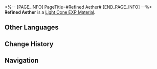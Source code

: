 <%-- [PAGE_INFO]
PageTitle=#Refined Aether#
[END_PAGE_INFO] --%>
{{Item Infobox
|id          = 223
|image       = Item Refined Aether.png
|type        = Light Cone EXP Material
|invCategory = Upgrade Materials
|rarity      = 4
|effect      = Enhancement material for Light Cones, provides 6000 Light Cone EXP.
|description = A canister of aether that has been extracted and distilled using special procedures.
|source1     = [[Calyx (Backwater Pass)]]
|source2     = [[Calyx: Divination Commission]]
|source3     = [[Calyx: A Child's Dream]]
|source4     = [[Forgotten Hall]]
}}
{{Description|''"The Garden looks forward to recreating a past glory, but it is a 'past glory' selected by them. Do you understand?"''}}
'''Refined Aether''' is a [[Light Cone EXP Material]].

==Other Languages==
{{Other Languages
|en   = Refined Aether
|zhs  = 提纯以太
|zht  = 精煉乙太
|ja   = 精製エーテル
|ko   = 정제한 에테르
|es   = Éter refinado
|fr   = Éther purifié
|ru   = Очищенный эфир
|th   = Refined Aether
|vi   = Aether Tinh Luyện
|de   = Raffinierter Äther
|id   = Refined Aether
|pt   = Éter Refinado
}}

==Change History==
{{Change History|1.0}}

==Navigation==
{{Upgrade Material Navbox}}